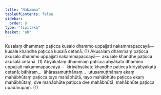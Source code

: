 ```yaml
---
title: "Nakamma"
tableOfContents: false
sidebar:
  order: 8
type: "tipitaka"
basket: "ab"
---
```



<DynamicBreadcrumb />

<Division number="42">

<Paragraph number="231">
Kusalaṃ dhammaṃ paṭicca kusalo dhammo uppajjati nakammapaccayā—  kusale khandhe paṭicca kusalā cetanā. (1)
</Paragraph>

<Paragraph number="232">
Akusalaṃ dhammaṃ paṭicca akusalo dhammo uppajjati nakammapaccayā—  akusale khandhe paṭicca akusalā cetanā. (1)
</Paragraph>

<Paragraph number="233">
Abyākataṃ dhammaṃ paṭicca abyākato dhammo uppajjati nakammapaccayā—  kiriyābyākate khandhe paṭicca kiriyābyākatā cetanā; bāhiraṃ…  āhārasamuṭṭhānaṃ…  utusamuṭṭhānaṃ ekaṃ mahābhūtaṃ paṭicca tayo mahābhūtā, tayo mahābhūte paṭicca ekaṃ mahābhūtaṃ, dve mahābhūte paṭicca dve mahābhūtā, mahābhūte paṭicca upādārūpaṃ. (1)
</Paragraph>
</Division>